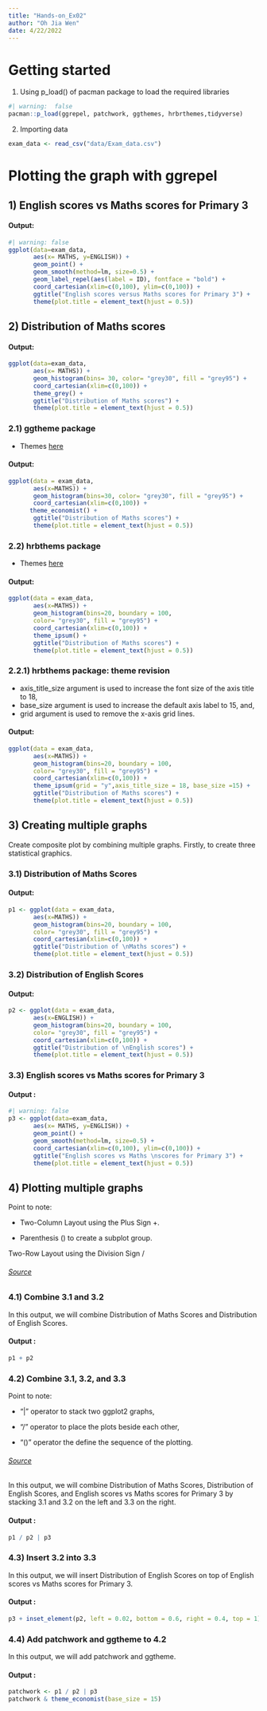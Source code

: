```yaml
---
title: "Hands-on_Ex02"
author: "Oh Jia Wen"
date: 4/22/2022
---
```


# Getting started

1.  Using p_load() of pacman package to load the required libraries

```r
#| warning:  false
pacman::p_load(ggrepel, patchwork, ggthemes, hrbrthemes,tidyverse) 
```

2.  Importing data

```r
exam_data <- read_csv("data/Exam_data.csv")
```

# Plotting the graph with **ggrepel**

## 1) English scores vs Maths scores for Primary 3

#### Output:

```r
#| warning: false
ggplot(data=exam_data, 
       aes(x= MATHS, y=ENGLISH)) +
       geom_point() +
       geom_smooth(method=lm, size=0.5) +  
       geom_label_repel(aes(label = ID), fontface = "bold") +
       coord_cartesian(xlim=c(0,100), ylim=c(0,100)) +
       ggtitle("English scores versus Maths scores for Primary 3") +
       theme(plot.title = element_text(hjust = 0.5))
```

## 2) Distribution of Maths scores

#### Output:

```r
ggplot(data=exam_data, 
       aes(x= MATHS)) +
       geom_histogram(bins= 30, color= "grey30", fill = "grey95") +
       coord_cartesian(xlim=c(0,100)) +
       theme_grey() + 
       ggtitle("Distribution of Maths scores") +
       theme(plot.title = element_text(hjust = 0.5))
```

### 2.1) ggtheme package

-   Themes [here](https://yutannihilation.github.io/allYourFigureAreBelongToUs/ggthemes/)

#### Output:

```r
ggplot(data = exam_data, 
       aes(x=MATHS)) + 
       geom_histogram(bins=30, color= "grey30", fill = "grey95") +
       coord_cartesian(xlim=c(0,100)) +
      theme_economist() +
       ggtitle("Distribution of Maths scores") +
       theme(plot.title = element_text(hjust = 0.5))
```

### 2.2) hrbthems package

-   Themes [here](https://cinc.rud.is/web/packages/hrbrthemes/)

#### Output:

```r
ggplot(data = exam_data, 
       aes(x=MATHS)) + 
       geom_histogram(bins=20, boundary = 100,  
       color= "grey30", fill = "grey95") +
       coord_cartesian(xlim=c(0,100)) +
       theme_ipsum() +
       ggtitle("Distribution of Maths scores") +
       theme(plot.title = element_text(hjust = 0.5))
```

### 2.2.1) hrbthems package: theme revision

-   axis_title_size argument is used to increase the font size of the axis title to 18,
-   base_size argument is used to increase the default axis label to 15, and,
-   grid argument is used to remove the x-axis grid lines.

#### Output:

```r
ggplot(data = exam_data, 
       aes(x=MATHS)) + 
       geom_histogram(bins=20, boundary = 100,  
       color= "grey30", fill = "grey95") +
       coord_cartesian(xlim=c(0,100)) +
       theme_ipsum(grid = "y",axis_title_size = 18, base_size =15) +
       ggtitle("Distribution of Maths scores") +
       theme(plot.title = element_text(hjust = 0.5))
```

## 3) Creating multiple graphs

Create composite plot by combining multiple graphs. Firstly, to create three statistical graphics.

### 3.1) Distribution of Maths Scores

#### Output:

```r
p1 <- ggplot(data = exam_data, 
       aes(x=MATHS)) + 
       geom_histogram(bins=20, boundary = 100,  
       color= "grey30", fill = "grey95") +
       coord_cartesian(xlim=c(0,100)) +
       ggtitle("Distribution of \nMaths scores") +
       theme(plot.title = element_text(hjust = 0.5))
```

### 3.2) Distribution of English Scores

#### Output:

```r
p2 <- ggplot(data = exam_data, 
       aes(x=ENGLISH)) + 
       geom_histogram(bins=20, boundary = 100,  
       color= "grey30", fill = "grey95") +
       coord_cartesian(xlim=c(0,100)) +
       ggtitle("Distribution of \nEnglish scores") +
       theme(plot.title = element_text(hjust = 0.5))
```

### 3.3) English scores vs Maths scores for Primary 3

#### Output :

```r
#| warning: false
p3 <- ggplot(data=exam_data, 
       aes(x= MATHS, y=ENGLISH)) +
       geom_point() +
       geom_smooth(method=lm, size=0.5) +  
       coord_cartesian(xlim=c(0,100), ylim=c(0,100)) +
       ggtitle("English scores vs Maths \nscores for Primary 3") +
       theme(plot.title = element_text(hjust = 0.5))
```

## 4) Plotting multiple graphs

Point to note:

-   Two-Column Layout using the Plus Sign +.

-   Parenthesis () to create a subplot group.

Two-Row Layout using the Division Sign /

###### [Source](https://r4va.netlify.app/chap02.html)

### 4.1) Combine 3.1 and 3.2

In this output, we will combine Distribution of Maths Scores and Distribution of English Scores.

#### Output :

```r
p1 + p2
```

### 4.2) Combine 3.1, 3.2, and 3.3

Point to note:

-   "\|" operator to stack two ggplot2 graphs,

-   "/" operator to place the plots beside each other,

-   "()" operator the define the sequence of the plotting.

###### [Source](https://r4va.netlify.app/chap02.html)

In this output, we will combine Distribution of Maths Scores, Distribution of English Scores, and English scores vs Maths scores for Primary 3 by stacking 3.1 and 3.2 on the left and 3.3 on the right.

#### Output :

```r
p1 / p2 | p3
```

### 4.3) Insert 3.2 into 3.3

In this output, we will insert Distribution of English Scores on top of English scores vs Maths scores for Primary 3.

#### Output :

```r
p3 + inset_element(p2, left = 0.02, bottom = 0.6, right = 0.4, top = 1)
```

### 4.4) Add patchwork and ggtheme to 4.2

In this output, we will add patchwork and ggtheme.

#### Output :

```r
patchwork <- p1 / p2 | p3
patchwork & theme_economist(base_size = 15) 
```
